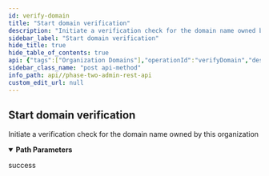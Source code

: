 ```yaml
---
id: verify-domain
title: "Start domain verification"
description: "Initiate a verification check for the domain name owned by this organization"
sidebar_label: "Start domain verification"
hide_title: true
hide_table_of_contents: true
api: {"tags":["Organization Domains"],"operationId":"verifyDomain","description":"Initiate a verification check for the domain name owned by this organization","responses":{"202":{"description":"success"}},"parameters":[{"in":"path","name":"realm","description":"realm name (not id!)","required":true,"schema":{"type":"string"},"style":"simple"},{"in":"path","name":"orgId","description":"organization id","required":true,"schema":{"type":"string"},"style":"simple"},{"in":"path","name":"domainName","description":"domain name","required":true,"schema":{"type":"string"},"style":"simple"}],"method":"post","path":"/{realm}/orgs/{orgId}/domains/{domainName}/verify","servers":[{"url":"{protocol}://{host}{port}{relativePath}/realms","variables":{"host":{"enum":["app.phasetwo.io","localhost"],"default":"app.phasetwo.io","description":"API host"},"port":{"enum":["","8081"],"default":"","description":"API port"},"relativePath":{"enum":["","/auth"],"default":"","description":"Relative path"},"protocol":{"enum":["http","https"],"default":"https"}}}],"security":[{"access_token":[]}],"securitySchemes":{"access_token":{"type":"http","scheme":"bearer","bearerFormat":""}},"info":{"title":"Phase Two Admin REST API","description":"This is a REST API reference for the Phase Two Keycloak custom resources. These are extensions to the standard [Keycloak Admin REST API](https://www.keycloak.org/docs-api/latest/rest-api/index.html).\n\n### Base URI format\nPaths specified in the documentation are relative to the the base URI.\n- Format: `https://<host>:<port>/auth/realms`\n- Example: `https://app.phasetwo.io/auth/realms`\n\n### Authentication\nAuthentication is achieved by using the `Authentication: Bearer <token>` header in all requests. This is either the access token received from a normal authentication, or by a request directly to the OpenID Connect token endpoint.\n\nIt is recommended that you use a Keycloak Admin Client, such as [this one for Javascript](https://github.com/keycloak/keycloak-nodejs-admin-client), as they take care of authentication, getting an access token, and refreshing it when it expires.\n\n#### Client credentials grant example\n```\nPOST /auth/realms/test-realm/protocol/openid-connect/token\nHost: app.phasetwo.io\nAccept: application/json\nContent-type: application/x-www-form-urlencoded\n\ngrant_type=client_credentials&client_id=admin-cli&client_secret=fd649804-3a74-4d69-acaa-8f065c6b7da1\n```\n\n#### Password grant example\n```\nPOST /auth/realms/test-realm/protocol/openid-connect/token\nHost: app.phasetwo.io\nAccept: application/json\nContent-type: application/x-www-form-urlencoded\n\ngrant_type=password&username=uname@foo.com&password=pwd123AZY&client_id=admin-cli\n```\n\n### SDKs\nModern API libraries are available for several common languages. These are available as open source at the links below, or you can choose to generate your own using our [OpenAPI spec file](https://raw.githubusercontent.com/p2-inc/phasetwo-docs/main/openapi.yaml).\n\n| Language | Library |\n| --- | --- |\n| Java (and other JVM langs) | https://github.com/p2-inc/phasetwo-java |\n| JavaScript/TypeScript | https://github.com/p2-inc/phasetwo-js |\n| Python | https://github.com/p2-inc/phasetwo-python |\n","version":"v1"},"postman":{"name":"Start domain verification","description":{"content":"Initiate a verification check for the domain name owned by this organization","type":"text/plain"},"url":{"path":[":realm","orgs",":orgId","domains",":domainName","verify"],"host":["{{baseUrl}}"],"query":[],"variable":[{"disabled":false,"description":{"content":"(Required) realm name (not id!)","type":"text/plain"},"type":"any","value":"","key":"realm"},{"disabled":false,"description":{"content":"(Required) organization id","type":"text/plain"},"type":"any","value":"","key":"orgId"},{"disabled":false,"description":{"content":"(Required) domain name","type":"text/plain"},"type":"any","value":"","key":"domainName"}]},"method":"POST"}}
sidebar_class_name: "post api-method"
info_path: api//phase-two-admin-rest-api
custom_edit_url: null
---
```



## Start domain verification



Initiate a verification check for the domain name owned by this organization

<details style={{"marginBottom":"1rem"}} data-collapsed={false} open={true}><summary style={{}}><strong>Path Parameters</strong></summary><div><ul><ParamsItem className={"paramsItem"} param={{"in":"path","name":"realm","description":"realm name (not id!)","required":true,"schema":{"type":"string"},"style":"simple"}}></ParamsItem><ParamsItem className={"paramsItem"} param={{"in":"path","name":"orgId","description":"organization id","required":true,"schema":{"type":"string"},"style":"simple"}}></ParamsItem><ParamsItem className={"paramsItem"} param={{"in":"path","name":"domainName","description":"domain name","required":true,"schema":{"type":"string"},"style":"simple"}}></ParamsItem></ul></div></details><div><ApiTabs><TabItem label={"202"} value={"202"}><div>

success

</div><div></div></TabItem></ApiTabs></div>
      